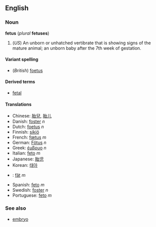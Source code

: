 <!--If you edit this page, please also edit "foetus" to ensure that the pages remain synchronised-->


==English==
===Noun===
'''fetus''' (''plural'' '''fetuses''')

#(''US'') An unborn or unhatched vertibrate that is showing signs of the mature animal; an unborn baby after the 7th week of gestation. 

====Variant spelling====
*(''British'') [[foetus]]

====Derived terms====
*[[fetal]]

====Translations====
*Chinese: [[胎兒]], [[胎儿]]
*Danish: [[foster#Danish|foster]] ''n''
*Dutch: [[foetus]] ''n''
*Finnish: [[sikiö]]
*French: [[fœtus]] ''m''
*German: [[Fötus]] ''n''
*Greek: [[έμβρυο]] ''n''
*Italian: [[feto]] ''m''
*Japanese: [[胎児]]
*Korean: [[태아]]
*{{ro}}: [[făt]] ''m''
*Spanish: [[feto]] ''m''
*Swedish: [[foster]] ''n''
*Portuguese: [[feto]] ''m''

===See also===
*[[embryo]]



<!--If you edit this page, please also edit "foetus" to ensure that the pages remain synchronised-->